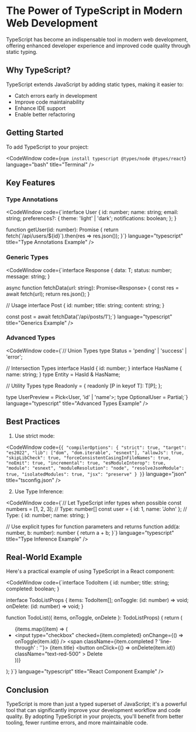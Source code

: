
# The Power of TypeScript in Modern Web Development

TypeScript has become an indispensable tool in modern web development, offering enhanced developer experience and improved code quality through static typing.

## Why TypeScript?

TypeScript extends JavaScript by adding static types, making it easier to:

- Catch errors early in development
- Improve code maintainability
- Enhance IDE support
- Enable better refactoring

## Getting Started

To add TypeScript to your project:

<CodeWindow
  code={`npm install typescript @types/node @types/react`}
  language="bash"
  title="Terminal"
/>

## Key Features

### Type Annotations

<CodeWindow
  code={`interface User {
  id: number;
  name: string;
  email: string;
  preferences?: {
    theme: 'light' | 'dark';
    notifications: boolean;
  };
}

function getUser(id: number): Promise<User> {
  return fetch(\`/api/users/\${id}\`).then(res => res.json());
}`}
  language="typescript"
  title="Type Annotations Example"
/>

### Generic Types

<CodeWindow
  code={`interface Response<T> {
  data: T;
  status: number;
  message: string;
}

async function fetchData<T>(url: string): Promise<Response<T>> {
  const res = await fetch(url);
  return res.json();
}

// Usage
interface Post {
  id: number;
  title: string;
  content: string;
}

const post = await fetchData<Post>('/api/posts/1');`}
  language="typescript"
  title="Generics Example"
/>

### Advanced Types

<CodeWindow
  code={`// Union Types
type Status = 'pending' | 'success' | 'error';

// Intersection Types
interface HasId { id: number; }
interface HasName { name: string; }
type Entity = HasId & HasName;

// Utility Types
type Readonly<T> = {
  readonly [P in keyof T]: T[P];
};

type UserPreview = Pick<User, 'id' | 'name'>;
type OptionalUser = Partial<User>;`}
  language="typescript"
  title="Advanced Types Example"
/>

## Best Practices

1. Use strict mode:

<CodeWindow
  code={`{
  "compilerOptions": {
    "strict": true,
    "target": "es2022",
    "lib": ["dom", "dom.iterable", "esnext"],
    "allowJs": true,
    "skipLibCheck": true,
    "forceConsistentCasingInFileNames": true,
    "noEmit": true,
    "incremental": true,
    "esModuleInterop": true,
    "module": "esnext",
    "moduleResolution": "node",
    "resolveJsonModule": true,
    "isolatedModules": true,
    "jsx": "preserve"
  }
}`}
  language="json"
  title="tsconfig.json"
/>

2. Use Type Inference:

<CodeWindow
  code={`// Let TypeScript infer types when possible
const numbers = [1, 2, 3]; // Type: number[]
const user = {
  id: 1,
  name: 'John'
}; // Type: { id: number; name: string; }

// Use explicit types for function parameters and returns
function add(a: number, b: number): number {
  return a + b;
}`}
  language="typescript"
  title="Type Inference Example"
/>

## Real-World Example

Here's a practical example of using TypeScript in a React component:

<CodeWindow
  code={`interface TodoItem {
  id: number;
  title: string;
  completed: boolean;
}

interface TodoListProps {
  items: TodoItem[];
  onToggle: (id: number) => void;
  onDelete: (id: number) => void;
}

function TodoList({ items, onToggle, onDelete }: TodoListProps) {
  return (
    <ul className="space-y-2">
      {items.map((item) => (
        <li key={item.id} className="flex items-center gap-2">
          <input
            type="checkbox"
            checked={item.completed}
            onChange={() => onToggle(item.id)}
          />
          <span className={item.completed ? 'line-through' : ''}>
            {item.title}
          </span>
          <button
            onClick={() => onDelete(item.id)}
            className="text-red-500"
          >
            Delete
          </button>
        </li>
      ))}
    </ul>
  );
}`}
  language="typescript"
  title="React Component Example"
/>

## Conclusion

TypeScript is more than just a typed superset of JavaScript; it's a powerful tool that can significantly improve your development workflow and code quality. By adopting TypeScript in your projects, you'll benefit from better tooling, fewer runtime errors, and more maintainable code.